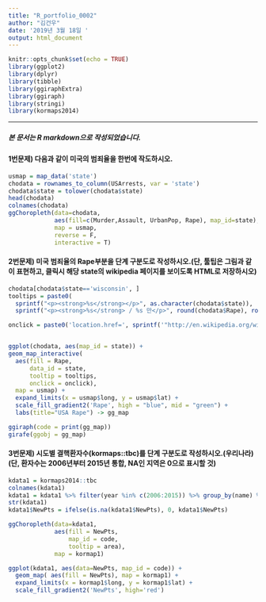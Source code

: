 ```yaml
---
title: "R_portfolio_0002"
author: "김건우"
date: '2019년 3월 18일 '
output: html_document
---
```


```r
knitr::opts_chunk$set(echo = TRUE)
library(ggplot2)
library(dplyr)
library(tibble) 
library(ggiraphExtra)
library(ggiraph)
library(stringi)
library(kormaps2014)
```

----
##### 본 문서는 R markdown으로 작성되었습니다.

#### 1번문제) 다음과 같이 미국의 범죄율을 한번에 작도하시오.

```r
usmap = map_data('state') 
chodata = rownames_to_column(USArrests, var = 'state')
chodata$state = tolower(chodata$state)
head(chodata)
colnames(chodata)
ggChoropleth(data=chodata,
             aes(fill=c(Murder,Assault, UrbanPop, Rape), map_id=state),
             map = usmap,
             reverse = F,
             interactive = T)
```


#### 2번문제) 미국 범죄율의 Rape부분을 단계 구분도로 작성하시오.(단, 툴팁은 그림과 같이 표현하고,   클릭시 해당 state의 wikipedia 페이지를 보이도록 HTML로 저장하시오)

```r
chodata[chodata$state=='wisconsin', ]
tooltips = paste0(
  sprintf("<p><strong>%s</strong></p>", as.character(chodata$state)),
  sprintf("<p><strong>%s</strong> / %s 만</p>", round(chodata$Rape), round(chodata$UrbanPop) * 10)) 

onclick = paste0('location.href=', sprintf('"http://en.wikipedia.org/wiki/%s"', as.character(chodata$state)))


ggplot(chodata, aes(map_id = state)) +
geom_map_interactive( 
  aes(fill = Rape,
      data_id = state,
      tooltip = tooltips,
      onclick = onclick), 
  map = usmap) +
  expand_limits(x = usmap$long, y = usmap$lat) +
  scale_fill_gradient2('Rape', high = "blue", mid = "green") +
  labs(title="USA Rape") -> gg_map

ggiraph(code = print(gg_map))
girafe(ggobj = gg_map)
```


#### 3번문제) 시도별 결핵환자수(kormaps::tbc)를 단계 구분도로 작성하시오.(우리나라) (단, 환자수는 2006년부터 2015년 통합, NA인 지역은 0으로 표시할 것)

```r
kdata1 = kormaps2014::tbc
colnames(kdata1)
kdata1 = kdata1 %>% filter(year %in% c(2006:2015)) %>% group_by(name) %>% summarise(NewPts = sum(NewPts),code = mean(code))
str(kdata1)
kdata1$NewPts = ifelse(is.na(kdata1$NewPts), 0, kdata1$NewPts)

ggChoropleth(data=kdata1, 
             aes(fill = NewPts, 
                 map_id = code, 
                 tooltip = area),
             map = kormap1)

ggplot(kdata1, aes(data=NewPts, map_id = code)) +
  geom_map( aes(fill = NewPts), map = kormap1) + 
  expand_limits(x = kormap1$long, y = kormap1$lat) +
  scale_fill_gradient2('NewPts', high='red')
```

